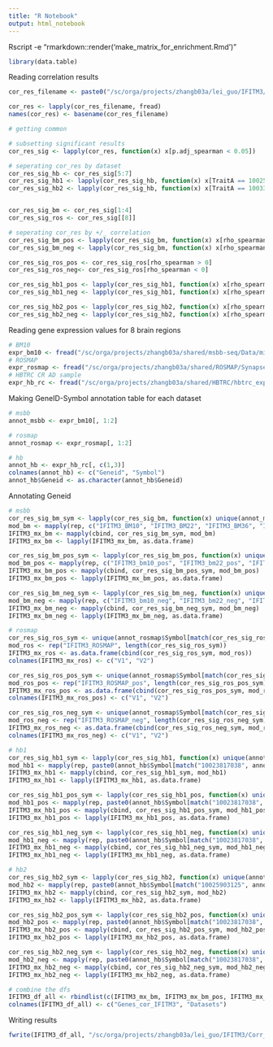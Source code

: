 ---
title: "R Notebook"
output: html_notebook
---


Rscript -e "rmarkdown::render('make_matrix_for_enrichment.Rmd')"
```{r Loading packages}
library(data.table)
```


Reading correlation results
```{r Reading correlation results}
cor_res_filename <- paste0("/sc/orga/projects/zhangb03a/lei_guo/IFITM3/Corr_Results/", list.files("/sc/orga/projects/zhangb03a/lei_guo/IFITM3/Corr_Results/", pattern = "IFITM3_gene_cor_test_"))

cor_res <- lapply(cor_res_filename, fread)
names(cor_res) <- basename(cor_res_filename)

# getting common 

# subsetting significant results
cor_res_sig <- lapply(cor_res, function(x) x[p.adj_spearman < 0.05])

# seperating cor_res by dataset
cor_res_sig_hb <- cor_res_sig[5:7]
cor_res_sig_hb1 <- lapply(cor_res_sig_hb, function(x) x[TraitA == 10025912066])
cor_res_sig_hb2 <- lapply(cor_res_sig_hb, function(x) x[TraitA == 10033668462])                 


cor_res_sig_bm <- cor_res_sig[1:4]
cor_res_sig_ros <- cor_res_sig[[8]]

# seperating cor_res by +/_ correlation
cor_res_sig_bm_pos <- lapply(cor_res_sig_bm, function(x) x[rho_spearman > 0])
cor_res_sig_bm_neg <- lapply(cor_res_sig_bm, function(x) x[rho_spearman < 0])

cor_res_sig_ros_pos <- cor_res_sig_ros[rho_spearman > 0]
cor_res_sig_ros_neg<- cor_res_sig_ros[rho_spearman < 0]

cor_res_sig_hb1_pos <- lapply(cor_res_sig_hb1, function(x) x[rho_spearman > 0])
cor_res_sig_hb1_neg <- lapply(cor_res_sig_hb1, function(x) x[rho_spearman < 0])

cor_res_sig_hb2_pos <- lapply(cor_res_sig_hb2, function(x) x[rho_spearman > 0])
cor_res_sig_hb2_neg <- lapply(cor_res_sig_hb2, function(x) x[rho_spearman < 0])
```

Reading gene expression values for 8 brain regions
```{r Reading gene expression values for 8 brain regions}
# BM10
expr_bm10 <- fread("/sc/orga/projects/zhangb03a/shared/msbb-seq/Data/mixed_model_correction_updated/msbb.BM_10.PMI_AOD_race_sex_RIN_exonicRate_rRnaRate_batch_adj.tsv")
# ROSMAP
expr_rosmap <- fread("/sc/orga/projects/zhangb03a/shared/ROSMAP/Synapse/RNAseq/covariates_adjustment/expression.log2FPKM.batch_pmi_msex_RIN_adj.no_outliers.symbol_clean.tsv")
# HBTRC CR AD sample
expr_hb_rc <- fread("/sc/orga/projects/zhangb03a/shared/HBTRC/hbtrc_expression_data/xhbtrc-Alzh_CR_AgeCorrected_all.xls")
```

Making GeneID-Symbol annotation table for each dataset
```{r Making GeneID-Symbol annotation table for each dataset}
# msbb
annot_msbb <- expr_bm10[, 1:2]

# rosmap
annot_rosmap <- expr_rosmap[, 1:2]

# hb
annot_hb <- expr_hb_rc[, c(1,3)]
colnames(annot_hb) <- c("Geneid", "Symbol")
annot_hb$Geneid <- as.character(annot_hb$Geneid)
```

Annotating Geneid
```{r Annotating Geneid}
# msbb
cor_res_sig_bm_sym <- lapply(cor_res_sig_bm, function(x) unique(annot_msbb$Symbol[match(x$TraitB, annot_msbb$Geneid)]))
mod_bm <- mapply(rep, c("IFITM3_BM10", "IFITM3_BM22", "IFITM3_BM36", "IFITM3_BM44"), lengths(cor_res_sig_bm_sym), MoreArgs = list(SIMPLIFY = F))
IFITM3_mx_bm <- mapply(cbind, cor_res_sig_bm_sym, mod_bm)
IFITM3_mx_bm <- lapply(IFITM3_mx_bm, as.data.frame)

cor_res_sig_bm_pos_sym <- lapply(cor_res_sig_bm_pos, function(x) unique(annot_msbb$Symbol[match(x$TraitB, annot_msbb$Geneid)]))
mod_bm_pos <- mapply(rep, c("IFITM3_bm10_pos", "IFITM3_bm22_pos", "IFITM3_bm36_pos", "IFITM3_bm44_pos"), lengths(cor_res_sig_bm_pos_sym), MoreArgs = list(SIMPLIFY = F))
IFITM3_mx_bm_pos <- mapply(cbind, cor_res_sig_bm_pos_sym, mod_bm_pos)
IFITM3_mx_bm_pos <- lapply(IFITM3_mx_bm_pos, as.data.frame)

cor_res_sig_bm_neg_sym <- lapply(cor_res_sig_bm_neg, function(x) unique(annot_msbb$Symbol[match(x$TraitB, annot_msbb$Geneid)]))
mod_bm_neg <- mapply(rep, c("IFITM3_bm10_neg", "IFITM3_bm22_neg", "IFITM3_bm36_neg", "IFITM3_bm44_neg"), lengths(cor_res_sig_bm_neg_sym), MoreArgs = list(SIMPLIFY = F))
IFITM3_mx_bm_neg <- mapply(cbind, cor_res_sig_bm_neg_sym, mod_bm_neg)
IFITM3_mx_bm_neg <- lapply(IFITM3_mx_bm_neg, as.data.frame)

# rosmap
cor_res_sig_ros_sym <- unique(annot_rosmap$Symbol[match(cor_res_sig_ros$TraitB, annot_rosmap$Geneid)])
mod_ros <- rep("IFITM3_ROSMAP", length(cor_res_sig_ros_sym))
IFITM3_mx_ros <- as.data.frame(cbind(cor_res_sig_ros_sym, mod_ros))
colnames(IFITM3_mx_ros) <- c("V1", "V2")

cor_res_sig_ros_pos_sym <- unique(annot_rosmap$Symbol[match(cor_res_sig_ros_pos$TraitB, annot_rosmap$Geneid)])
mod_ros_pos <- rep("IFITM3_ROSMAP_pos", length(cor_res_sig_ros_pos_sym))
IFITM3_mx_ros_pos <- as.data.frame(cbind(cor_res_sig_ros_pos_sym, mod_ros_pos))
colnames(IFITM3_mx_ros_pos) <- c("V1", "V2")

cor_res_sig_ros_neg_sym <- unique(annot_rosmap$Symbol[match(cor_res_sig_ros_neg$TraitB, annot_rosmap$Geneid)])
mod_ros_neg <- rep("IFITM3_ROSMAP_neg", length(cor_res_sig_ros_neg_sym))
IFITM3_mx_ros_neg <- as.data.frame(cbind(cor_res_sig_ros_neg_sym, mod_ros_neg))
colnames(IFITM3_mx_ros_neg) <- c("V1", "V2")

# hb1
cor_res_sig_hb1_sym <- lapply(cor_res_sig_hb1, function(x) unique(annot_hb$Symbol[match(as.character(x$TraitB), annot_hb$Geneid)]))
mod_hb1 <- mapply(rep, paste0(annot_hb$Symbol[match("10023817038", annot_hb$Geneid)], "_V1_", c("HBCR", "HBPFC", "HBVC")), lengths(cor_res_sig_hb1_sym), MoreArgs = list(SIMPLIFY = F))
IFITM3_mx_hb1 <- mapply(cbind, cor_res_sig_hb1_sym, mod_hb1)
IFITM3_mx_hb1 <- lapply(IFITM3_mx_hb1, as.data.frame)

cor_res_sig_hb1_pos_sym <- lapply(cor_res_sig_hb1_pos, function(x) unique(annot_hb$Symbol[match(as.character(x$TraitB), annot_hb$Geneid)]))
mod_hb1_pos <- mapply(rep, paste0(annot_hb$Symbol[match("10023817038", annot_hb$Geneid)], "_V1_", c("HBCR_pos", "HBPFC_pos", "HBVC_pos")), lengths(cor_res_sig_hb1_pos_sym), MoreArgs = list(SIMPLIFY = F))
IFITM3_mx_hb1_pos <- mapply(cbind, cor_res_sig_hb1_pos_sym, mod_hb1_pos)
IFITM3_mx_hb1_pos <- lapply(IFITM3_mx_hb1_pos, as.data.frame)

cor_res_sig_hb1_neg_sym <- lapply(cor_res_sig_hb1_neg, function(x) unique(annot_hb$Symbol[match(as.character(x$TraitB), annot_hb$Geneid)]))
mod_hb1_neg <- mapply(rep, paste0(annot_hb$Symbol[match("10023817038", annot_hb$Geneid)], "_V1_", c("HBCR_neg", "HBPFC_neg", "HBVC_neg")), lengths(cor_res_sig_hb1_neg_sym), MoreArgs = list(SIMPLIFY = F))
IFITM3_mx_hb1_neg <- mapply(cbind, cor_res_sig_hb1_neg_sym, mod_hb1_neg)
IFITM3_mx_hb1_neg <- lapply(IFITM3_mx_hb1_neg, as.data.frame)

# hb2
cor_res_sig_hb2_sym <- lapply(cor_res_sig_hb2, function(x) unique(annot_hb$Symbol[match(as.character(x$TraitB), annot_hb$Geneid)]))
mod_hb2 <- mapply(rep, paste0(annot_hb$Symbol[match("10025903125", annot_hb$Geneid)], "_V2_", c("HBCR", "HBPFC", "HBVC")), lengths(cor_res_sig_hb2_sym), MoreArgs = list(SIMPLIFY = F))
IFITM3_mx_hb2 <- mapply(cbind, cor_res_sig_hb2_sym, mod_hb2)
IFITM3_mx_hb2 <- lapply(IFITM3_mx_hb2, as.data.frame)

cor_res_sig_hb2_pos_sym <- lapply(cor_res_sig_hb2_pos, function(x) unique(annot_hb$Symbol[match(as.character(x$TraitB), annot_hb$Geneid)]))
mod_hb2_pos <- mapply(rep, paste0(annot_hb$Symbol[match("10023817038", annot_hb$Geneid)], "_V1_", c("HBCR_pos", "HBPFC_pos", "HBVC_pos")), lengths(cor_res_sig_hb2_pos_sym), MoreArgs = list(SIMPLIFY = F))
IFITM3_mx_hb2_pos <- mapply(cbind, cor_res_sig_hb2_pos_sym, mod_hb2_pos)
IFITM3_mx_hb2_pos <- lapply(IFITM3_mx_hb2_pos, as.data.frame)

cor_res_sig_hb2_neg_sym <- lapply(cor_res_sig_hb2_neg, function(x) unique(annot_hb$Symbol[match(as.character(x$TraitB), annot_hb$Geneid)]))
mod_hb2_neg <- mapply(rep, paste0(annot_hb$Symbol[match("10023817038", annot_hb$Geneid)], "_V1_", c("HBCR_neg", "HBPFC_neg", "HBVC_neg")), lengths(cor_res_sig_hb2_neg_sym), MoreArgs = list(SIMPLIFY = F))
IFITM3_mx_hb2_neg <- mapply(cbind, cor_res_sig_hb2_neg_sym, mod_hb2_neg)
IFITM3_mx_hb2_neg <- lapply(IFITM3_mx_hb2_neg, as.data.frame)

# combine the dfs
IFITM3_df_all <- rbindlist(c(IFITM3_mx_bm, IFITM3_mx_bm_pos, IFITM3_mx_bm_neg,list(IFITM3_mx_ros, IFITM3_mx_ros_pos, IFITM3_mx_ros_neg), IFITM3_mx_hb1, IFITM3_mx_hb1_pos, IFITM3_mx_hb1_neg, IFITM3_mx_hb2, IFITM3_mx_hb2_pos, IFITM3_mx_hb2_neg))
colnames(IFITM3_df_all) <- c("Genes_cor_IFITM3", "Datasets")
```



Writing results
```{r Writing results}
fwrite(IFITM3_df_all, "/sc/orga/projects/zhangb03a/lei_guo/IFITM3/Corr_Results/Genes_sig_cor_IFITM3_8_datasets.tsv", sep = "\t")
```

